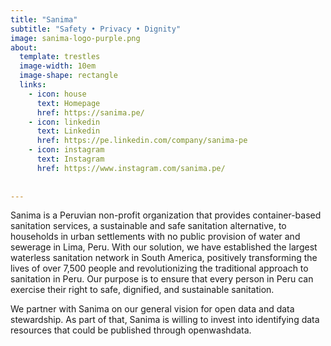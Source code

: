 ```yaml
---
title: "Sanima"
subtitle: "Safety • Privacy • Dignity"
image: sanima-logo-purple.png
about:
  template: trestles
  image-width: 10em
  image-shape: rectangle
  links:
    - icon: house
      text: Homepage
      href: https://sanima.pe/
    - icon: linkedin
      text: Linkedin
      href: https://pe.linkedin.com/company/sanima-pe
    - icon: instagram
      text: Instagram
      href: https://www.instagram.com/sanima.pe/
      
      
---
```


Sanima is a Peruvian non-profit organization that provides container-based sanitation services, a sustainable and safe sanitation alternative, to households in urban settlements with no public provision of water and sewerage in Lima, Peru. With our solution, we have established the largest waterless sanitation network in South America, positively transforming the lives of over 7,500 people and revolutionizing the traditional approach to sanitation in Peru. Our purpose is to ensure that every person in Peru can exercise their right to safe, dignified, and sustainable sanitation.

We partner with Sanima on our general vision for open data and data stewardship. As part of that, Sanima is willing to invest into identifying data resources that could be published through openwashdata.


